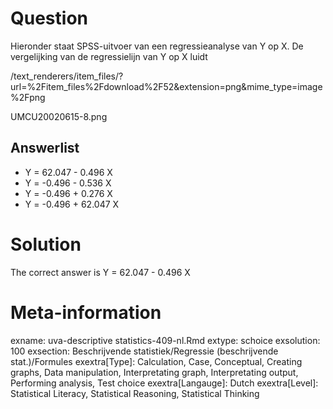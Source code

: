 Question
========

Hieronder staat SPSS-uitvoer van een regressieanalyse van Y op X. De vergelijking van de regressielijn van Y op X luidt 

 /text_renderers/item_files/?url=%2Fitem_files%2Fdownload%2F52&extension=png&mime_type=image%2Fpng 

 UMCU20020615-8.png 

Answerlist
----------
* Y = 62.047 - 0.496 X
* Y = -0.496 - 0.536 X
* Y = -0.496 + 0.276 X
* Y = -0.496 + 62.047 X

Solution
========

The correct answer is  Y = 62.047 - 0.496 X 

Meta-information
================
exname: uva-descriptive statistics-409-nl.Rmd 
extype: schoice 
exsolution: 100 
exsection: Beschrijvende statistiek/Regressie (beschrijvende stat.)/Formules
exextra[Type]: Calculation, Case, Conceptual, Creating graphs, Data manipulation, Interpretating graph, Interpretating output, Performing analysis, Test choice 
exextra[Langauge]: Dutch 
exextra[Level]: Statistical Literacy, Statistical Reasoning, Statistical Thinking 
